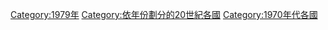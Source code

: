 {{Commons category|1979 by country}}

[[Category:1979年|Category:1979年]]
[[Category:依年份劃分的20世紀各國|Category:依年份劃分的20世紀各國]]
[[Category:1970年代各國|Category:1970年代各國]]